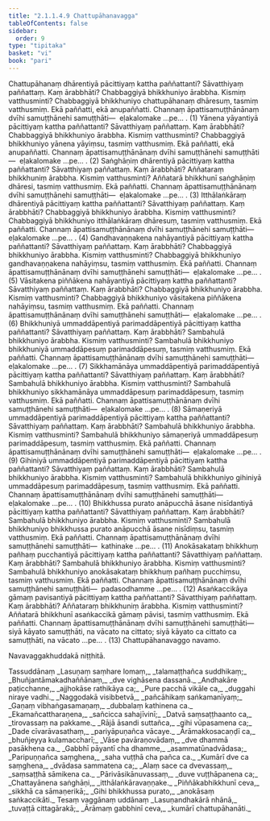 ```yaml
---
title: "2.1.1.4.9 Chattupāhanavagga"
tableOfContents: false
sidebar:
  order: 9
type: "tipitaka"
basket: "vi"
book: "pari"
---
```



<DynamicBreadcrumb />

<Division number="226" book="pari" e="ch" v="5" p="121">

<Paragraph number="809" book="pari">
Chattupāhanaṃ dhārentiyā pācittiyaṃ kattha paññattanti? Sāvatthiyaṃ paññattaṃ. Kaṃ ārabbhāti? Chabbaggiyā bhikkhuniyo ārabbha. Kismiṃ vatthusminti? Chabbaggiyā bhikkhuniyo chattupāhanaṃ dhāresuṃ, tasmiṃ vatthusmiṃ. Ekā paññatti, ekā anupaññatti. Channaṃ āpattisamuṭṭhānānaṃ dvīhi samuṭṭhānehi samuṭṭhāti—  eḷakalomake …pe… . (1)
</Paragraph>

<Paragraph number="810" book="pari">
Yānena yāyantiyā pācittiyaṃ kattha paññattanti? Sāvatthiyaṃ paññattaṃ. Kaṃ ārabbhāti? Chabbaggiyā bhikkhuniyo ārabbha. Kismiṃ vatthusminti? Chabbaggiyā bhikkhuniyo yānena yāyiṃsu, tasmiṃ vatthusmiṃ. Ekā paññatti, ekā anupaññatti. Channaṃ āpattisamuṭṭhānānaṃ dvīhi samuṭṭhānehi samuṭṭhāti—  eḷakalomake …pe… . (2)
</Paragraph>

<Paragraph number="811" book="pari">
Saṅghāṇiṃ dhārentiyā pācittiyaṃ kattha paññattanti? Sāvatthiyaṃ paññattaṃ. Kaṃ ārabbhāti? Aññataraṃ bhikkhuniṃ ārabbha. Kismiṃ vatthusminti? Aññatarā bhikkhunī saṅghāṇiṃ dhāresi, tasmiṃ vatthusmiṃ. Ekā paññatti. Channaṃ āpattisamuṭṭhānānaṃ dvīhi samuṭṭhānehi samuṭṭhāti—  eḷakalomake …pe… . (3)
</Paragraph>

<Paragraph number="812" book="pari">
Itthālaṅkāraṃ dhārentiyā pācittiyaṃ kattha paññattanti? Sāvatthiyaṃ paññattaṃ. Kaṃ ārabbhāti? Chabbaggiyā bhikkhuniyo ārabbha. Kismiṃ vatthusminti? Chabbaggiyā bhikkhuniyo itthālaṅkāraṃ dhāresuṃ, tasmiṃ vatthusmiṃ. Ekā paññatti. Channaṃ āpattisamuṭṭhānānaṃ dvīhi samuṭṭhānehi samuṭṭhāti—  eḷakalomake …pe… . (4)
</Paragraph>

<Paragraph number="813" book="pari">
Gandhavaṇṇakena nahāyantiyā pācittiyaṃ kattha paññattanti? Sāvatthiyaṃ paññattaṃ. Kaṃ ārabbhāti? Chabbaggiyā bhikkhuniyo ārabbha. Kismiṃ vatthusminti? Chabbaggiyā bhikkhuniyo gandhavaṇṇakena nahāyiṃsu, tasmiṃ vatthusmiṃ. Ekā paññatti. Channaṃ āpattisamuṭṭhānānaṃ dvīhi samuṭṭhānehi samuṭṭhāti—  eḷakalomake …pe… . (5)
</Paragraph>

<Paragraph number="814" book="pari">
Vāsitakena piññākena nahāyantiyā pācittiyaṃ kattha paññattanti? Sāvatthiyaṃ paññattaṃ. Kaṃ ārabbhāti? Chabbaggiyā bhikkhuniyo ārabbha. Kismiṃ vatthusminti? Chabbaggiyā bhikkhuniyo vāsitakena piññākena nahāyiṃsu, tasmiṃ vatthusmiṃ. Ekā paññatti. Channaṃ āpattisamuṭṭhānānaṃ dvīhi samuṭṭhānehi samuṭṭhāti—  eḷakalomake …pe… . (6)
</Paragraph>

<Paragraph number="815" book="pari">
Bhikkhuniyā ummaddāpentiyā parimaddāpentiyā pācittiyaṃ kattha paññattanti? Sāvatthiyaṃ paññattaṃ. Kaṃ ārabbhāti? Sambahulā bhikkhuniyo ārabbha. Kismiṃ vatthusminti? Sambahulā bhikkhuniyo bhikkhuniyā ummaddāpesuṃ parimaddāpesuṃ, tasmiṃ vatthusmiṃ. Ekā paññatti. Channaṃ āpattisamuṭṭhānānaṃ dvīhi samuṭṭhānehi samuṭṭhāti—  eḷakalomake …pe… . (7)
</Paragraph>

<Paragraph number="816" book="pari">
Sikkhamānāya ummaddāpentiyā parimaddāpentiyā pācittiyaṃ kattha paññattanti? Sāvatthiyaṃ paññattaṃ. Kaṃ ārabbhāti? Sambahulā bhikkhuniyo ārabbha. Kismiṃ vatthusminti? Sambahulā bhikkhuniyo sikkhamānāya ummaddāpesuṃ parimaddāpesuṃ, tasmiṃ vatthusmiṃ. Ekā paññatti. Channaṃ āpattisamuṭṭhānānaṃ dvīhi samuṭṭhānehi samuṭṭhāti—  eḷakalomake …pe… . (8)
</Paragraph>

<Paragraph number="817" book="pari">
Sāmaṇeriyā ummaddāpentiyā parimaddāpentiyā pācittiyaṃ kattha paññattanti? Sāvatthiyaṃ paññattaṃ. Kaṃ ārabbhāti? Sambahulā bhikkhuniyo ārabbha. Kismiṃ vatthusminti? Sambahulā bhikkhuniyo sāmaṇeriyā ummaddāpesuṃ parimaddāpesuṃ, tasmiṃ vatthusmiṃ. Ekā paññatti. Channaṃ āpattisamuṭṭhānānaṃ dvīhi samuṭṭhānehi samuṭṭhāti—  eḷakalomake …pe… . (9)
</Paragraph>

<Paragraph number="818" book="pari">
Gihiniyā ummaddāpentiyā parimaddāpentiyā pācittiyaṃ kattha paññattanti? Sāvatthiyaṃ paññattaṃ. Kaṃ ārabbhāti? Sambahulā bhikkhuniyo ārabbha. Kismiṃ vatthusminti? Sambahulā bhikkhuniyo gihiniyā ummaddāpesuṃ parimaddāpesuṃ, tasmiṃ vatthusmiṃ. Ekā paññatti. Channaṃ āpattisamuṭṭhānānaṃ dvīhi samuṭṭhānehi samuṭṭhāti—  eḷakalomake …pe… . (10)
</Paragraph>

<Paragraph number="819" book="pari">
Bhikkhussa purato anāpucchā āsane nisīdantiyā pācittiyaṃ kattha paññattanti? Sāvatthiyaṃ paññattaṃ. Kaṃ ārabbhāti? Sambahulā bhikkhuniyo ārabbha. Kismiṃ vatthusminti? Sambahulā bhikkhuniyo bhikkhussa purato anāpucchā āsane nisīdiṃsu, tasmiṃ vatthusmiṃ. Ekā paññatti. Channaṃ āpattisamuṭṭhānānaṃ dvīhi samuṭṭhānehi samuṭṭhāti—  kathinake …pe… . (11)
</Paragraph>

<Paragraph number="820" book="pari">
Anokāsakataṃ bhikkhuṃ pañhaṃ pucchantiyā pācittiyaṃ kattha paññattanti? Sāvatthiyaṃ paññattaṃ. Kaṃ ārabbhāti? Sambahulā bhikkhuniyo ārabbha. Kismiṃ vatthusminti? Sambahulā bhikkhuniyo anokāsakataṃ bhikkhuṃ pañhaṃ pucchiṃsu, tasmiṃ vatthusmiṃ. Ekā paññatti. Channaṃ āpattisamuṭṭhānānaṃ dvīhi samuṭṭhānehi samuṭṭhāti—  padasodhamme …pe… . (12)
</Paragraph>

<Paragraph number="821" book="pari">
Asaṅkaccikāya gāmaṃ pavisantiyā pācittiyaṃ kattha paññattanti? Sāvatthiyaṃ paññattaṃ. Kaṃ ārabbhāti? Aññataraṃ bhikkhuniṃ ārabbha. Kismiṃ vatthusminti? Aññatarā bhikkhunī asaṅkaccikā gāmaṃ pāvisi, tasmiṃ vatthusmiṃ. Ekā paññatti. Channaṃ āpattisamuṭṭhānānaṃ dvīhi samuṭṭhānehi samuṭṭhāti—  siyā kāyato samuṭṭhāti, na vācato na cittato; siyā kāyato ca cittato ca samuṭṭhāti, na vācato …pe… . (13)

</Paragraph>
</Division>

<Paragraph number="822" type="center" book="pari">
Chattupāhanavaggo navamo.

  
Navavaggakhuddakā niṭṭhitā.



</Paragraph>

<Paragraph number="823" type="center" book="pari">
Tassuddānaṃ


</Paragraph>

<Paragraph number="824" type="verses" book="pari">
_Lasuṇaṃ saṃhare lomaṃ,_  
_talamaṭṭhañca suddhikaṃ;_  
_Bhuñjantāmakadhaññānaṃ,_  
_dve vighāsena dassanā._  

</Paragraph>

<Paragraph number="825" type="verses" book="pari">
_Andhakāre paṭicchanne,_  
_ajjhokāse rathikāya ca;_  
_Pure pacchā vikāle ca,_  
_duggahi niraye vadhi._  

</Paragraph>

<Paragraph number="826" type="verses" book="pari">
_Naggodakā visibbetvā,_  
_pañcāhikaṃ saṅkamanīyaṃ;_  
_Gaṇaṃ vibhaṅgasamaṇaṃ,_  
_dubbalaṃ kathinena ca._  

</Paragraph>

<Paragraph number="827" type="verses" book="pari">
_Ekamañcattharaṇena,_  
_sañcicca sahajīvinī;_  
_Datvā saṃsaṭṭhaanto ca,_  
_tirovassaṃ na pakkame._  

</Paragraph>

<Paragraph number="828" type="verses" book="pari">
_Rājā āsandi suttañca,_  
_gihi vūpasamena ca;_  
_Dade cīvarāvasathaṃ,_  
_pariyāpuṇañca vācaye._  

</Paragraph>

<Paragraph number="829" type="verses" book="pari">
_Ārāmakkosacaṇḍī ca,_  
_bhuñjeyya kulamaccharī;_  
_Vāse pavāraṇovādaṃ,_  
_dve dhammā pasākhena ca._  

</Paragraph>

<Paragraph number="830" type="verses" book="pari">
_Gabbhī pāyantī cha dhamme,_  
_asammatūnadvādasa;_  
_Paripuṇṇañca saṃghena,_  
_saha vuṭṭhā cha pañca ca._  

</Paragraph>

<Paragraph number="831" type="verses" book="pari">
_Kumārī dve ca saṃghena,_  
_dvādasa sammatena ca;_  
_Alaṃ sace ca dvevassaṃ,_  
_saṃsaṭṭhā sāmikena ca._  

</Paragraph>

<Paragraph number="832" type="verses" book="pari">
_Pārivāsikānuvassaṃ,_  
_duve vuṭṭhāpanena ca;_  
_Chattayānena saṅghāṇi,_  
_itthālaṅkāravaṇṇake._  

</Paragraph>

<Paragraph number="833" type="verses" book="pari">
_Piññākabhikkhunī ceva,_  
_sikkhā ca sāmaṇerikā;_  
_Gihi bhikkhussa purato,_  
_anokāsaṃ saṅkaccikāti._  


</Paragraph>

<Paragraph number="834" type="center" book="pari">
Tesaṃ vaggānaṃ uddānaṃ


</Paragraph>

<Paragraph number="835" type="verses" book="pari">
_Lasuṇandhakārā nhānā,_  
_tuvaṭṭā cittagārakā;_  
_Ārāmaṃ gabbhinī ceva,_  
_kumārī chattupāhanāti._
</Paragraph>